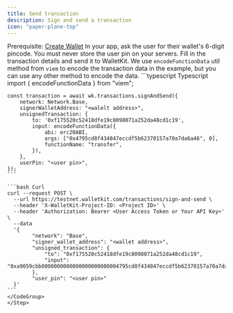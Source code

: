 ```yaml
---
title: Send transaction
description: Sign and send a transaction
icon: "paper-plane-top"
---
```


<Note> Prerequisite: [Create Wallet](/wallets-api/create-wallet/create-scw)</Note>
<Steps>
    <Step title="Obtain user pincode">
    In your app, ask the user for their wallet's 6-digit pincode.
    <Warning>
    You must never store the user pin on your servers.
    </Warning>
    </Step>
    <Step title="Send transaction">
    Fill in the transaction details and send it to WalletKit.
    We use `encodeFunctionData` util method from `viem` to encode the transaction data in the example, but you can use any other method to encode the data.
    <CodeGroup>
    ```typescript Typescript
    import { encodeFunctionData } from "viem";

    const transaction = await wk.transactions.signAndSend({
        network: Network.Base,
        signerWalletAddress: "<walelt address>",
        unsignedTransaction: {
            to: '0xf175520c52418dfe19c8098071a252da48cd1c19',
            input: encodeFunctionData({
                abi: erc20ABI,
                args: ["0x4795cd8f434847eccdf5b62370157a70a7da6a46", 0],
                functionName: "transfer",
            }),
        },
        userPin: "<user pin>",
    });
    ```

    ```bash Curl
    curl --request POST \
      --url https://testnet.walletkit.com/transactions/sign-and-send \
      --header 'X-WalletKit-Project-ID: <Project ID>' \
      --header 'Authorization: Bearer <User Access Token or Your API Key>' \
      --data 
      '{
            "network": "Base",
            "signer_wallet_address": "<wallet address>",
            "unsigned_transaction": {
                "to": "0xf175520c52418dfe19c8098071a252da48cd1c19",
                "input": "0xa9059cbb0000000000000000000000004795cd8f434847eccdf5b62370157a70a7da6a460000000000000000000000000000000000000000000000000000000000000000"
            },
            "user_pin": "<user pin>"
      }'
    ```
    </CodeGroup>
    </Step>
</Steps>
